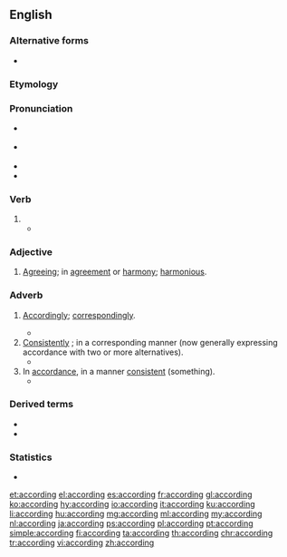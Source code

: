 ==English==

===Alternative forms===
* {{l|en|accourding}} {{qualifier|obsolete}}

===Etymology===
{{suffix|accord|ing|lang=en}}

===Pronunciation===
* {{a|RP}} {{IPA|/əˈkɔːdɪŋ/|lang=en}}
* {{a|US}} {{IPA|/ə.ˈkɔɹd.ɪŋ/|lang=en}}
* {{audio|en-us-according.ogg|Audio (US)|lang=en}}
* {{hyphenation|ac|cord|ing|lang=en}}

===Verb===
{{head|en|present participle}}

# {{present participle of|accord|lang=en|nocat=1}}
#* {{quote-book|passage=Mind and soul '''according''' well.|author=[[w:Alfred Tennyson|Alfred Tennyson]]}}

===Adjective===
{{en-adj}}

# [[agreeing|Agreeing]]; in [[agreement]] or [[harmony]]; [[harmonious]].
#: {{ux|en|This '''according''' voice of national wisdom.}}

===Adverb===
{{en-adv}}

# {{lb|en|obsolete}} [[accordingly|Accordingly]]; [[correspondingly]]. {{defdate|16th-17th c.}}
#* {{quote-book|year=1604|author={{w|William Shakespeare}}|title=Measure for Measure|section=V.i|passage=That apprehends no further than this world, / And squarest thy life '''according'''.}}
# [[consistently|Consistently]] {{m|en|as}}; in a corresponding manner (now generally expressing accordance with two or more alternatives). {{defdate|from 16th c.}}
#* {{quote-book|year=1946|author={{w|Bertrand Russell}}|title=History of Western Philosophy|section=I.20|passage=Ethical theories may be divided into two classes, '''according''' as they regard virtue as an end or a means.}}
# In [[accordance]], in a manner [[consistent]] {{m|en|to}} (something). {{defdate|from 16th c.}}
#* {{quote-book|year=1897|author=Henry James|title=What Maisie Knew|passage=there was only a frightening silence, unenlivened even by the invidious enquiries of former years, which culminated, '''according''' to its stern nature, in a still more frightening old woman, a figure awaiting her on the very doorstep.}}

===Derived terms===
* {{l|en|according to}}
* {{l|en|according as}}

===Statistics===
* {{rank|drew|strength|opinion|597|according|walked|office|government}}

[[et:according]]
[[el:according]]
[[es:according]]
[[fr:according]]
[[gl:according]]
[[ko:according]]
[[hy:according]]
[[io:according]]
[[it:according]]
[[ku:according]]
[[li:according]]
[[hu:according]]
[[mg:according]]
[[ml:according]]
[[my:according]]
[[nl:according]]
[[ja:according]]
[[ps:according]]
[[pl:according]]
[[pt:according]]
[[simple:according]]
[[fi:according]]
[[ta:according]]
[[th:according]]
[[chr:according]]
[[tr:according]]
[[vi:according]]
[[zh:according]]